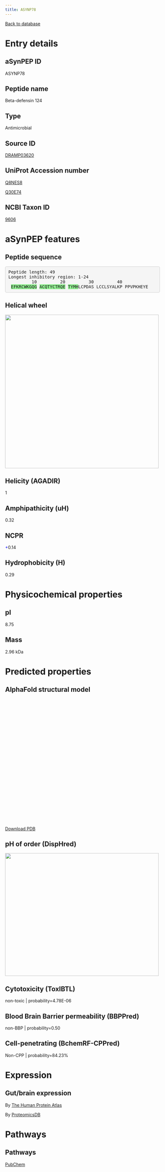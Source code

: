 ```yaml
---
title: ASYNP78
---
```


[Back to database](database.html)

# Entry details

## aSynPEP ID

ASYNP78

## Peptide name

Beta-defensin 124

## Type

Antimicrobial

## Source ID

[DRAMP03620](http://dramp.cpu-bioinfor.org/browse/All_Information.php?id=DRAMP03620&dataset==)

## UniProt Accession number

[Q8NES8](https://www.uniprot.org/uniprotkb/Q8NES8/entry)

[ Q30E74](https://www.uniprot.org/uniprotkb/ Q30E74/entry)

## NCBI Taxon ID

[9606](https://www.ncbi.nlm.nih.gov/Taxonomy/Browser/wwwtax.cgi?id=9606)

# aSynPEP features

## Peptide sequence

<pre style='border-radius:4px; background-color: #f5f5f5; border: 1px solid #ccc; padding: 9.5px';>Peptide length: 49
Longest inhibitory region: 1-24
         10         20         30         40
 <span style='background-color:lightgreen';>E</span><span style='background-color:lightgreen';>F</span><span style='background-color:lightgreen';>K</span><span style='background-color:lightgreen';>R</span><span style='background-color:lightgreen';>C</span><span style='background-color:lightgreen';>W</span><span style='background-color:lightgreen';>K</span><span style='background-color:lightgreen';>G</span><span style='background-color:lightgreen';>Q</span><span style='background-color:lightgreen';>G</span> <span style='background-color:lightgreen';>A</span><span style='background-color:lightgreen';>C</span><span style='background-color:lightgreen';>Q</span><span style='background-color:lightgreen';>T</span><span style='background-color:lightgreen';>Y</span><span style='background-color:lightgreen';>C</span><span style='background-color:lightgreen';>T</span><span style='background-color:lightgreen';>R</span><span style='background-color:lightgreen';>Q</span><span style='background-color:lightgreen';>E</span> <span style='background-color:lightgreen';>T</span><span style='background-color:lightgreen';>Y</span><span style='background-color:lightgreen';>M</span><span style='background-color:lightgreen';>H</span>LCPDAS LCCLSYALKP PPVPKHEYE</pre>

## Helical wheel

<img src='./helical_wheels/DRAMP03620.svg' width='500' height='500'>

## Helicity (AGADIR)

1

## Amphipathicity (uH)

0.32

## NCPR

<span style='color:blue; font-weigth:bold;'>+</span>0.14

## Hydrophobicity (H)

0.29

# Physicochemical properties

## pI

8.75

## Mass

2.96 kDa

# Predicted properties

## AlphaFold structural model

<script src='https://3Dmol.org/build/3Dmol-min.js'></script>
<script src='https://3Dmol.org/build/3Dmol.ui-min.js'></script>
 <div style='height: 400px; width: 400px; position: relative;' class='viewer_3Dmoljs' data-href='./alphafold/DRAMP03620.pdb' data-backgroundcolor='0xffffff' data-style='cartoon' data-ui='true'></div>

[Download PDB](./alphafold/DRAMP03620.pdb)

## pH of order (DispHred)

<img src='./disphred_plots/DRAMP03620.svg' width='500' height='400'>

## Cytotoxicity (ToxIBTL)

non-toxic | probability=4.78E-06

## Blood Brain Barrier permeability (BBPPred)

non-BBP | probability=0.50

## Cell-penetrating (BchemRF-CPPred)

Non-CPP | probability=84.23%

# Expression

## Gut/brain expression

By [The Human Protein Atlas](https://www.proteinatlas.org/search/Q8NES8)

By [ProteomicsDB](https://www.proteomicsdb.org/search?q=Q8NES8&type=Protein)

# Pathways

## Pathways

[PubChem](https://pubchem.ncbi.nlm.nih.gov/#query=Q8NES8&tab=pathway)

